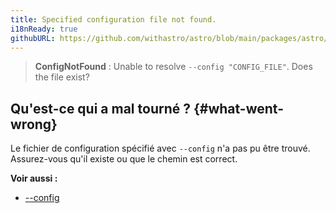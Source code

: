 ```yaml
---
title: Specified configuration file not found.
i18nReady: true
githubURL: https://github.com/withastro/astro/blob/main/packages/astro/src/core/errors/errors-data.ts
---
```


> **ConfigNotFound** : Unable to resolve `--config "CONFIG_FILE"`. Does the file exist?

## Qu'est-ce qui a mal tourné ? \{#what-went-wrong\}

Le fichier de configuration spécifié avec `--config` n'a pas pu être trouvé. Assurez-vous qu'il existe ou que le chemin est correct.

**Voir aussi :**

-  [--config](/fr/reference/cli-reference/#--config-path)
